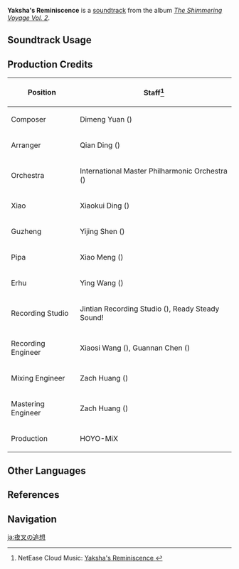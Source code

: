 {{Soundtrack Infobox
|image          = The Shimmering Voyage Vol 2.png
|album          = The Shimmering Voyage Vol. 2
|disc           = 3
|number         = 47
|featured       =
|featured2      =
|featured3      =
|featured_disc  =
|featured_disc2 =
|featured_disc3 =
|youtube_id     = _f0bkA0cpAk
|spotify_id     = 3HLNOLW5S4dovOuNyPrpBX
|previous       = Hang by a Thread
|next           = Easier Said Than Done
}}
'''Yaksha's Reminiscence''' is a [[soundtrack]] from the album ''[[The Shimmering Voyage Vol. 2]]''.

==Soundtrack Usage==
{{Soundtrack Usage
|quest     = At Tunnel's End, Light//cutscene
|location  = 
|domain    = 
}}

==Production Credits==
{| class="wikitable"
! Position
! Staff<ref>NetEase Cloud Music: [https://music.163.com/#/song?id=1973622686 Yaksha's Reminiscence {{zh|夜叉的追想}}]</ref>
|-
! Composer
| Dimeng Yuan ({{zh|苑迪萌}})
|-
! Arranger
| Qian Ding ({{zh|丁谦}})
|-
! Orchestra
| International Master Philharmonic Orchestra ({{zh|国际首席爱乐乐团}})
|-
! Xiao
| Xiaokui Ding ({{zh|丁晓逵}})
|-
! Guzheng
| Yijing Shen ({{zh|申依靖}})
|-
! Pipa
| Xiao Meng ({{zh|孟霄}})
|-
! Erhu
| Ying Wang ({{zh|王颖}})
|-
! Recording Studio
| Jintian Recording Studio ({{zh|金田录音棚}}), Ready Steady Sound!
|-
! Recording Engineer
| Xiaosi Wang ({{zh|王小四}}), Guannan Chen ({{zh|陈冠男}})
|-
! Mixing Engineer
| Zach Huang ({{zh|黄巍}})
|-
! Mastering Engineer
| Zach Huang ({{zh|黄巍}})
|-
! Production
| HOYO-MiX
|}
<!--
==Trivia==
-->
==Other Languages==
{{Other Languages
|en      = Yaksha's Reminiscence
|zhs     = 夜叉的追想
|zhs_rm  = Yèchā de Zhuīxiǎng
|zht     = 夜叉的追想
|zht_rm  = Yèchā de Zhuīxiǎng
|zh_tl   = Yaksha's Reminiscence
|ja      = 夜叉の追想
|ja_rm   = Yasha no Tsuisou
|ja_tl   = Yaksha's Recollection
}}

==References==
{{Reflist}}

==Navigation==
{{Soundtrack Navbox|The Shimmering Voyage|2}}

[[ja:夜叉の追想]]